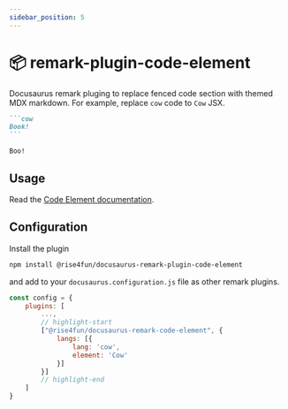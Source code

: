 ```yaml
---
sidebar_position: 5
---
```



# 📦 remark-plugin-code-element

Docusaurus remark pluging to replace fenced code section with themed MDX markdown.
For example, replace `cow` code to `Cow` JSX.

````markdown
```cow
Book!
```
````

<BrowserWindow>

```cow
Boo!
```

</BrowserWindow>

## Usage

Read the [Code Element documentation](/docs/markdown-features/code-element).

## Configuration

Install the plugin

```bash npm2yarn
npm install @rise4fun/docusaurus-remark-plugin-code-element
```

and add to your `docusaurus.configuration.js` file as other remark plugins.

```js
const config = {
    plugins: [
        ...,
        // highlight-start
        ["@rise4fun/docusaurus-remark-code-element", {
            langs: [{
                lang: 'cow',
                element: 'Cow'
            }]
        }]
        // highlight-end
    ]
}
```
